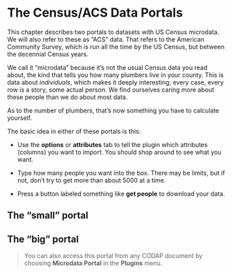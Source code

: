 ```{=html}
    <script src="src/awash-functions.js"></script>
```

# The Census/ACS Data Portals {#census-acs-chapter}

This chapter describes two portals to datasets with US Census microdata. 
We will also refer to these as "ACS" data.
That refers to the American Community Survey,
which is run all the time by the US Census, 
but between the decennial Census years.

We call it "microdata" because it's not the usual Census data you read about,
the kind that tells you how many plumbers live in your county.
This is data about _individuals_,
which makes it deeply interesting;
every case, every row is a story, some actual person.
We find ourselves caring more about these people than we do about most data. 

As to the number of plumbers, that's now something you have to calculate yourself. 

The basic idea in either of these portals is this:

* Use the **options** or **attributes** tab to tell the plugin
which attributes (columns) you want to import.
You should shop around to see what you want. 

* Type how many people you want into the box. 
There may be limits, but if not, don't try to get more than about 5000 at a time.

* Press a button labeled something like **get people** to download your data.

## The "small" portal

<script>
    theURL = "https://codap.concord.org/app/static/dg/en/cert/index.html#shared=157964";
    awash.codapInNewTab(theURL, "Link to 2013 ACS data from California." );
</script>

## The "big" portal

<script>
    theURL = "https://codap.concord.org/app/static/dg/en/cert/index.html#shared=157965";
    awash.codapInNewTab(theURL, "Even more Census data, including other States and other years." );
    
</script>

> You can also access this portal from any CODAP document by choosing 
**Microdata Portal** in the **Plugins** menu.
